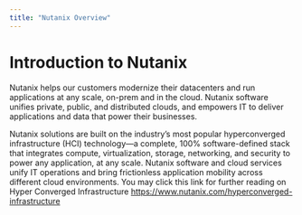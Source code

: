 ```yaml
---
title: "Nutanix Overview"
---
```


# Introduction to Nutanix

Nutanix helps our customers modernize their datacenters and run applications at any scale, on-prem and in the cloud. Nutanix software unifies private, public, and distributed clouds, and empowers IT to deliver applications and data that power their businesses.

Nutanix solutions are built on the industry’s most popular hyperconverged infrastructure (HCI) technology—a complete, 100% software-defined stack that integrates compute, virtualization, storage, networking, and security to power any application, at any scale.
Nutanix software and cloud services unify IT operations and bring frictionless application mobility across different cloud environments. You may click this link for further reading on Hyper Converged Infrastructure https://www.nutanix.com/hyperconverged-infrastructure

